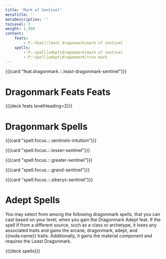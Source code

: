 ```yaml
---
title: 'Mark of Sentinel'
metaTitle: ''
metaDescription: ''
tocLevel: 2
weight: 1_400
content:
    feats:
        - P::feat|!least dragonmark|mark of sentinel
    spells:
        - P::spell|adept|dragonmark|mark of sentinel
        - P::spell|adept|dragonmark|true mark
---
```


{{{card "feat.dragonmark.::.least-dragonmark-sentinel"}}}

# Dragonmark Feats Feats

{{{deck feats levelHeading=2}}}

# Dragonmark Spells

{{{card "spell.focus.::.sentinels-intuition"}}}

{{{card "spell.focus.::.lesser-sentinel"}}}

{{{card "spell.focus.::.greater-sentinel"}}}

{{{card "spell.focus.::.grand-sentinel"}}}

{{{card "spell.focus.::.siberys-sentinel"}}}

# Adept Spells

You may select from among the following dragonmark spells, that you can cast based on your level, when you gain the Dragonmark Adept feat. If the spell if from a different source, such as a class or archetype, it loses any associated traits and gains the arcane, dragonmark, adept, and {{node.name}} traits. Additionally, it gains the material component and requires the Least Dragonmark.

{{{deck spells}}}